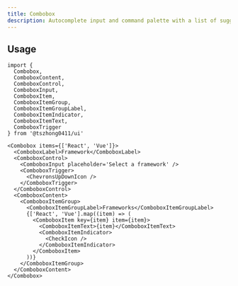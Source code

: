 ```yaml
---
title: Combobox
description: Autocomplete input and command palette with a list of suggestions.
---
```


<ComponentPreview name='combobox/combobox' />

## Usage

```tsx
import {
  Combobox,
  ComboboxContent,
  ComboboxControl,
  ComboboxInput,
  ComboboxItem,
  ComboboxItemGroup,
  ComboboxItemGroupLabel,
  ComboboxItemIndicator,
  ComboboxItemText,
  ComboboxTrigger
} from '@tszhong0411/ui'
```

```tsx
<Combobox items={['React', 'Vue']}>
  <ComboboxLabel>Framework</ComboboxLabel>
  <ComboboxControl>
    <ComboboxInput placeholder='Select a framework' />
    <ComboboxTrigger>
      <ChevronsUpDownIcon />
    </ComboboxTrigger>
  </ComboboxControl>
  <ComboboxContent>
    <ComboboxItemGroup>
      <ComboboxItemGroupLabel>Frameworks</ComboboxItemGroupLabel>
      {['React', 'Vue'].map((item) => (
        <ComboboxItem key={item} item={item}>
          <ComboboxItemText>{item}</ComboboxItemText>
          <ComboboxItemIndicator>
            <CheckIcon />
          </ComboboxItemIndicator>
        </ComboboxItem>
      ))}
    </ComboboxItemGroup>
  </ComboboxContent>
</Combobox>
```
